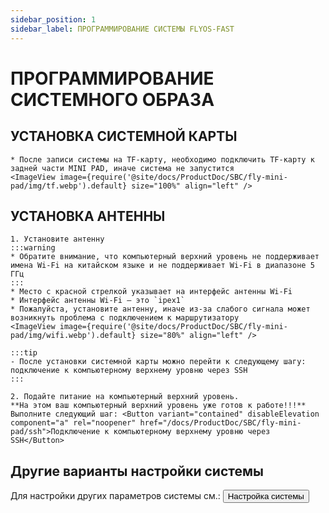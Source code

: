 ```yaml
---
sidebar_position: 1
sidebar_label: ПРОГРАММИРОВАНИЕ СИСТЕМЫ FLYOS-FAST
---
```








# ПРОГРАММИРОВАНИЕ СИСТЕМНОГО ОБРАЗА

<FASTFASLH name="H3" />

            
## УСТАНОВКА СИСТЕМНОЙ КАРТЫ


    * После записи системы на TF-карту, необходимо подключить TF-карту к задней части MINI PAD, иначе система не запустится
    <ImageView image={require('@site/docs/ProductDoc/SBC/fly-mini-pad/img/tf.webp').default} size="100%" align="left" />  


## УСТАНОВКА АНТЕННЫ


    1. Установите антенну
    :::warning
    * Обратите внимание, что компьютерный верхний уровень не поддерживает имена Wi-Fi на китайском языке и не поддерживает Wi-Fi в диапазоне 5 ГГц
    :::
    * Место с красной стрелкой указывает на интерфейс антенны Wi-Fi
    * Интерфейс антенны Wi-Fi — это `ipex1`
    * Пожалуйста, установите антенну, иначе из-за слабого сигнала может возникнуть проблема с подключением к маршрутизатору
    <ImageView image={require('@site/docs/ProductDoc/SBC/fly-mini-pad/img/wifi.webp').default} size="80%" align="left" /> 

    :::tip
    - После установки системной карты можно перейти к следующему шагу: подключение к компьютерному верхнему уровню через SSH
    :::

    2. Подайте питание на компьютерный верхний уровень.  
    **На этом ваш компьютерный верхний уровень уже готов к работе!!!**  
    Выполните следующий шаг: <Button variant="contained" disableElevation component="a" rel="noopener" href="/docs/ProductDoc/SBC/fly-mini-pad/ssh">Подключение к компьютерному верхнему уровню через SSH</Button>

## Другие варианты настройки системы

Для настройки других параметров системы см.: <Button variant="contained" disableElevation component="a" rel="noopener" href="/docs/ProductDoc/SBC/fly-mini-pad/flyos/fast_config">Настройка системы</Button>
